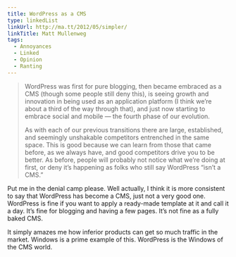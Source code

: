 ```yaml
---
title: WordPress as a CMS
type: linkedList
linkUrl: http://ma.tt/2012/05/simpler/
linkTitle: Matt Mullenweg
tags:
  - Annoyances
  - Linked
  - Opinion
  - Ranting
---
```


> WordPress was first for pure blogging, then became embraced as a CMS (though some people still deny this), is seeing growth and innovation in being used as an application platform (I think we’re about a third of the way through that), and just now starting to embrace social and mobile — the fourth phase of our evolution.
>
> As with each of our previous transitions there are large, established, and seemingly unshakable competitors entrenched in the same space. This is good because we can learn from those that came before, as we always have, and good competitors drive you to be better. As before, people will probably not notice what we’re doing at first, or deny it’s happening as folks who still say WordPress “isn’t a CMS.”

Put me in the denial camp please. Well actually, I think it is more consistent to say that WordPress has become a CMS, just not a very good one. WordPress is fine if you want to apply a ready-made template at it and call it a day. It’s fine for blogging and having a few pages. It’s not fine as a fully baked CMS.

It simply amazes me how inferior products can get so much traffic in the market. Windows is a prime example of this. WordPress is the Windows of the CMS world.
